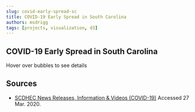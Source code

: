 ```yaml
---
slug: covid-early-spread-sc
title: COVID-19 Early Spread in South Carolina
authors: msdrigg
tags: [projects, visualization, d3]
---
```



## COVID-19 Early Spread in South Carolina

Hover over bubbles to see details

<CovidSpreadDemo />

## Sources

-   [SCDHEC News Releases, Information & Videos (COVID-19)](https://scdhec.gov/infectious-diseases/viruses/coronavirus-disease-2019-covid-19/dhec-news-releases-videos-2019-ncov) Accessed 27 Mar. 2020.

